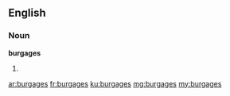 ==English==

===Noun===
'''burgages'''

# {{plural of|burgage}}

[[ar:burgages]]
[[fr:burgages]]
[[ku:burgages]]
[[mg:burgages]]
[[my:burgages]]